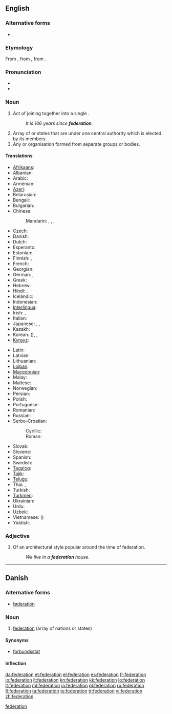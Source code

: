 {{also|fédération}}
==English==
{{wikipedia|dab=federation (disambiguation)|federation}}
{{wikipedia}}

===Alternative forms===
* {{l|en|fœderation}} {{qualifier|archaic}} {{defdate|18<sup>th</sup>–19<sup>th</sup> C}}

===Etymology===
From {{etyl|fr}} {{term|fédération}}, from {{etyl|LL.}} {{term|foederatio}}, from {{etyl|la}} {{term|foederare}}.

===Pronunciation===
* {{audio|en-us-federation.ogg|Audio (US)}}
* {{rhymes|eɪʃən}}

===Noun===
{{en-noun}}

# Act of joining together into a single {{l|en|political}} {{l|en|entity}}.
#: '' It is 106 years since '''federation'''.''
# Array of {{l|en|nations}} or states that are {{l|en|unified}} under one central authority which is elected by its members.
# Any {{l|en|society}} or organisation formed from separate groups or bodies.

====Translations====
{{trans-top|array of nations or states}}
* [[Afrikaans]]: {{t|af|federasie}}
* Albanian: {{t|sq|federatë|f}}
* Arabic: {{t|ar|اتحاد|m|tr=ittiHaad}}
* Armenian: {{t-|hy|դաշնություն|tr=dašnut’yun}}
* [[Azeri]]: {{t|az|federasiya}}
* Belarusian: {{t|be|федэрацыя|f|tr=federácyja|sc=Cyrl}}
* Bengali: {{t|bn|ফেডারেশন|tr=pheḑareshôn|sc=Beng}}
* Bulgarian: {{t|bg|федерация|f|tr=federácija|sc=Cyrl}}
* Chinese:
*: Mandarin: {{t|zh|聯邦|sc=Hani}}, {{t|zh|联邦|tr=liánbāng|sc=Hani}}, {{t|zh|聯合會|sc=Hani}}, {{t|zh|联合会|tr=liánhéhuì|sc=Hani}}
* Czech: {{t-|cs|federace|f}}
* Danish: {{t+|da|føderation|c}}
* Dutch: {{t+|nl|federatie|f}}
* Esperanto: {{t|eo|federacio|xs=Esperanto}}
* Estonian: {{t|et|föderatsioon}}
* Finnish: {{t-|fi|liittovaltio}}, {{t|fi|federaatio}}
* French: {{t+|fr|fédération|f}}
* Georgian: {{t|ka|ფედერაცია|tr=p'ederac'ia|sc=Geor}}
* German: {{t|de|Föderation|f}}, {{t|de|Bund|m}}
* Greek: {{t+|el|ομοσπονδία|f|tr=omospondía}}
* Hebrew: {{t|he|פדרציה|f|tr=pederátsiya|sc=Hebr}}
* Hindi: {{t|hi|महासंघ|m|tr=mahāsaṅgha|sc=Deva}}, {{t|hi|फ़ेडरेशन|tr=feḍareśan|sc=Deva}}
* Icelandic: {{t+|is|samband|n}}
* Indonesian: {{t|id|federasi}}
* [[Interlingua]]: {{t-|ia|federation|xs=Interlingua}}
* Irish: {{t|ga|cónaidhm|f}}, {{t|ga|feidearálacht|f}}
* Italian: {{t+|it|federazione|f}}
* Japanese: {{t-|ja|連邦|tr=れんぽう, renpō}}, {{t-|ja|連盟|tr=れんめい, renmei}}, {{t-|ja|同盟|tr=どうめい, dōmei}}
* Kazakh: {{t|kk|федерация|tr=federatsiya|sc=Cyrl}}
* Korean: {{t|ko|연방|tr=yeonbang|sc=Kore}} ({{t|ko|聯邦|sc=Kore}}), {{t|ko|연합|tr=yeonhap|sc=Kore}}, {{t|ko|聯合|sc=Kore}}
* [[Kyrgyz]]: {{t|ky|федерация|tr=federatsiya|sc=Cyrl}}
{{trans-mid}}
* Latin: {{t|la|foederatio|f}}
* Latvian: {{t|lv|federācija|f}}
* Lithuanian: {{t|lt|federacija|f}}
* [[Lojban]]: {{t|jbo|gumgu'e}}
* [[Macedonian]]: {{t|mk|федерација|f|tr=federácija|sc=Cyrl}}
* Malay: {{t|ms|persekutuan}}
* Maltese: {{t|mt|federazzjoni|f}}
* Norwegian: {{t|no|føderasjon}}
* Persian: {{t|fa|فدراسیون|tr=federâšun|sc=fa-Arab}}
* Polish: {{t|pl|federacja|f}}
* Portuguese: {{t|pt|federação|f}}
* Romanian: {{t|ro|federație|f}}
* Russian: {{t+|ru|федерация|f|tr=federácija}}
* Serbo-Croatian:
*: Cyrillic: {{t|sh|федерација|f}}
*: Roman: {{t|sh|federacija|f}}
* Slovak: {{t|sk|federácie|f}}
* Slovene: {{t|sl|federacija|f}}
* Spanish: {{t-|es|federación|f}}
* Swedish: {{t-|sv|federation|c}}
* [[Tagalog]]: {{t|tl|pederasyong}}
* [[Tajik]]: {{t|tg|федерасия|tr=federasiya|sc=Cyrl}}
* [[Telugu]]: {{t|te|సమాఖ్య|tr=samaakhya}}
* Thai: {{t|th|สหพันธรัฐ|tr=sàhàpantárát|sc=Thai}}, {{t|th|สหพันธ์|tr=sàhàpan|sc=Thai}}
* Turkish: {{t|tr|federasyon}}
* [[Turkmen]]: {{t|tk|federasiýa}}
* Ukrainian: {{t|uk|федерація|f|tr=federácija|sc=Cyrl}}
* Urdu: {{t|ur|فیڈریشن|tr=feḍareśan|sc=ur-Arab}}
* Uzbek: {{t|uz|federatsiya}}
* Vietnamese: {{t|vi|liên bang}} ({{t|vi|聯邦}})
* Yiddish: {{t|yi|פעדעריישאַן|f|sc=Hebr}}
{{trans-bottom}}

===Adjective===
{{en-adj|-}}

# {{Australia}} Of an architectural style popular around the time of federation.
#: ''We live in a '''federation''' house.''

[[Category:English words suffixed with -ation|federation]]

----

==Danish==
{{wikipedia|lang=da}}

===Alternative forms===

* [[føderation]]

===Noun===
{{da-noun|en|er}}

# [[federation#English|federation]] (array of nations or states)

====Synonyms====

* [[forbundsstat]]

====Inflection====
{{da-noun-infl|en|er}}

[[da:federation]]
[[et:federation]]
[[el:federation]]
[[es:federation]]
[[fr:federation]]
[[io:federation]]
[[it:federation]]
[[kn:federation]]
[[kk:federation]]
[[lo:federation]]
[[lt:federation]]
[[ml:federation]]
[[ja:federation]]
[[pl:federation]]
[[ru:federation]]
[[fi:federation]]
[[ta:federation]]
[[te:federation]]
[[tr:federation]]
[[vi:federation]]
[[zh:federation]]